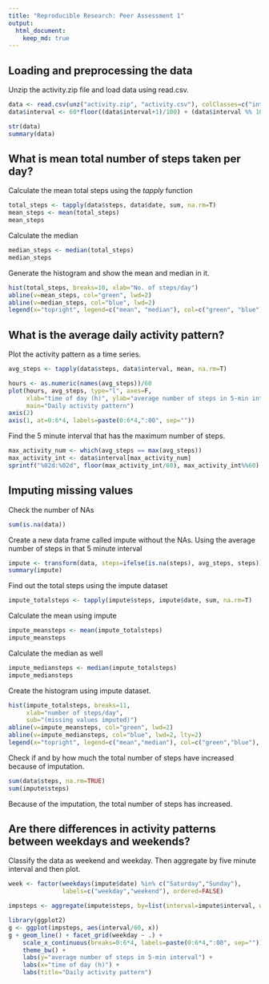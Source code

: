 ```yaml
---
title: "Reproducible Research: Peer Assessment 1"
output: 
  html_document:
    keep_md: true
---
```



## Loading and preprocessing the data
Unzip the activity.zip file and load data using read.csv.
```r
data <- read.csv(unz("activity.zip", "activity.csv"), colClasses=c("integer", "Date", "integer"))
data$interval <- 60*floor((data$interval+1)/100) + (data$interval %% 100)

str(data)
summary(data)
```

## What is mean total number of steps taken per day?
Calculate the mean total steps using the *tapply* function
```r
total_steps <- tapply(data$steps, data$date, sum, na.rm=T)
mean_steps <- mean(total_steps)
mean_steps
```

Calculate the median 
```r
median_steps <- median(total_steps)
median_steps
```

Generate the histogram and show the mean and median in it.

```r
hist(total_steps, breaks=10, xlab="No. of steps/day")
abline(v=mean_steps, col="green", lwd=2)
abline(v=median_steps, col="blue", lwd=2)
legend(x="topright", legend=c("mean", "median"), col=c("green", "blue"), bty="n", lwd=3)
```


## What is the average daily activity pattern?
Plot the activity pattern as a time series.
```r
avg_steps <- tapply(data$steps, data$interval, mean, na.rm=T)

hours <- as.numeric(names(avg_steps))/60
plot(hours, avg_steps, type="l", axes=F,
     xlab="time of day (h)", ylab="average number of steps in 5-min interval",
     main="Daily activity pattern")
axis(2)
axis(1, at=0:6*4, labels=paste(0:6*4,":00", sep=""))
```

Find the 5 minute interval that has the maximum number of steps.
```r
max_activity_num <- which(avg_steps == max(avg_steps))
max_activity_int <- data$interval[max_activity_num]
sprintf("%02d:%02d", floor(max_activity_int/60), max_activity_int%%60)
```
## Imputing missing values
Check the number of NAs
```r
sum(is.na(data))
```
Create a new data frame called impute without the NAs. Using the average number of steps in that 5 minute interval
```r
impute <- transform(data, steps=ifelse(is.na(steps), avg_steps, steps))
summary(impute)
```

Find out the total steps using the impute dataset
```r
impute_totalsteps <- tapply(impute$steps, impute$date, sum, na.rm=T)
```
Calculate the mean using impute
```r
impute_meansteps <- mean(impute_totalsteps)
impute_meansteps
```

Calculate the median as well
```r
impute_mediansteps <- median(impute_totalsteps)
impute_mediansteps
```

Create the histogram using impute dataset.
```r
hist(impute_totalsteps, breaks=11, 
     xlab="number of steps/day", 
     sub="(missing values imputed)")
abline(v=impute_meansteps, col="green", lwd=2)
abline(v=impute_mediansteps, col="blue", lwd=2, lty=2)
legend(x="topright", legend=c("mean","median"), col=c("green","blue"), bty="n", lwd=2)
```

Check if and by how much the total number of steps have increased because of imputation.
```r
sum(data$steps, na.rm=TRUE)
sum(impute$steps)
```
Because of the imputation, the total number of steps has increased.

## Are there differences in activity patterns between weekdays and weekends?
Classify the data as weekend and weekday. Then aggregate by five minute interval and then plot.

```r
week <- factor(weekdays(impute$date) %in% c("Saturday","Sunday"), 
               labels=c("weekday","weekend"), ordered=FALSE)

impsteps <- aggregate(impute$steps, by=list(interval=impute$interval, weekday=week), mean)

library(ggplot2)
g <- ggplot(impsteps, aes(interval/60, x))
g + geom_line() + facet_grid(weekday ~ .) +
    scale_x_continuous(breaks=0:6*4, labels=paste(0:6*4,":00", sep="")) +
    theme_bw() +
    labs(y="average number of steps in 5-min interval") +
    labs(x="time of day (h)") +
    labs(title="Daily activity pattern")
```